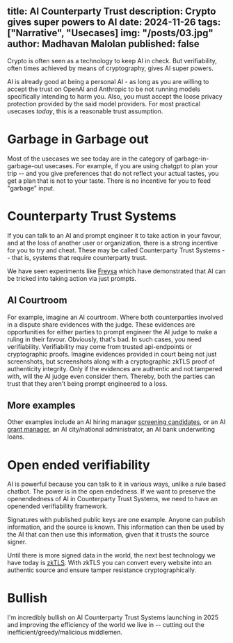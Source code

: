 title: AI Counterparty Trust
description: Crypto gives super powers to AI
date: 2024-11-26
tags: ["Narrative", "Usecases]
img: "/posts/03.jpg"
author: Madhavan Malolan
published: false
---

Crypto is often seen as a technology to keep AI in check. But verifiability, often times achieved by means of cryptography, gives AI super powers. 

AI is already good at being a personal AI - as long as you are willing to accept the trust on OpenAI and Anthropic to be not running models specifically intending to harm you. Also, you must accept the loose privacy protection provided by the said model providers. For most practical usecases _today_, this is a reasonable trust assumption. 

# Garbage in Garbage out
Most of the usecases we see today are in the category of garbage-in-garbage-out usecases. For example, if you are using chatgpt to plan your trip -- and you give preferences that do not reflect your actual tastes, you get a plan that is not to your taste. There is no incentive for you to feed "garbage" input.

# Counterparty Trust Systems
If you can talk to an AI and prompt engineer it to take action in your favour, and at the loss of another user or organization, there is a strong incentive for you to try and cheat. These may be called Counterparty Trust Systems -- that is, systems that require counterparty trust. 

We have seen experiments like [Freysa](https://freysa.ai) which have demonstrated that AI can be tricked into taking action via just prompts.

## AI Courtroom
For example, imagine an AI courtroom. Where both counterparties involved in a dispute share evidences with the judge. These evidences are opportunities for either parties to prompt engineer the AI judge to make a ruling in their favour. Obviously, that's bad. In such cases, you need verifiability. Verifiability may come from trusted api-endpoints or cryptographic proofs. Imagine evidences provided in court being not just screenshots, but screenshots along with a cryptographic zkTLS proof of authenticity integrity. Only if the evidences are authentic and not tampered with, will the AI judge even consider them. Thereby, both the parties can trust that they aren't being prompt engineered to a loss.

## More examples
Other examples include an AI hiring manager [screening candidates](https://bluecheq.io), or an AI [grant manager](https://questbook.app), an AI city/national administrator, an AI bank underwriting loans.

# Open ended verifiability
AI is powerful because you can talk to it in various ways, unlike a rule based chatbot. The power is in the open endedness. If we want to preserve the openendedness of AI in Counterparty Trust Systems, we need to have an openended verifiability framework.

Signatures with published public keys are one example. Anyone can publish information, and the source is known. This information can then be used by the AI that can then use this information, given that it trusts the source signer. 

Until there is more signed data in the world, the next best technology we have today is [zkTLS](https://telah.vc/zktls). With zkTLS you can convert every website into an authentic source and ensure tamper resistance cryptographically. 

# Bullish
I'm incredibly bullish on AI Counterparty Trust Systems launching in 2025 and improving the efficiency of the world we live in -- cutting out the inefficient/greedy/malicious middlemen.

